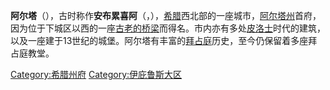 {{城市|
城市名称=阿尔塔|
外文名称={{lang|el|Άρτα}}|
代表图像=Γεφύρι της Άρτας 1.jpg|
国家=希腊|
区=阿尔塔州|
南北=N|纬度=39|纬分=10|纬秒=|
东西=E|经度=20|经分=59|经秒=|
海拔=30|
面积=47.973|
官方语言=[[希腊语|希腊语]]|
人口=23,863|
人口密度=497|
统计时间=2001年|
市长={{lang|el|Χρήστος Τσιρογιάννης}}|
时区=[[欧洲东部时间|UTC+2]]<br />[[欧洲东部夏令时间|UTC+3]]（夏令时）|
郵政編碼=471 00|
電話編碼=26810|
地图档名=Arta map.png|
大小=200px|
网址=www.arta.gr|
}}
'''阿尔塔'''（{{lang-el|Άρτα}}），古时称作'''安布累喜阿'''（{{lang-grc|Αμβρακία}}，{{lang-en|Ambracia}}），[[希腊|希腊]]西北部的一座城市，[[阿爾塔州_(希臘)|阿尔塔州]]首府，因为位于下城区以西的一座[[阿尔塔桥|古老的桥梁]]而得名。市内亦有多处[[皮洛士|皮洛士]]时代的建筑，以及一座建于13世纪的城堡。阿尔塔有丰富的[[拜占庭帝国|拜占庭]]历史，至今仍保留着多座拜占庭教堂。

{{希腊各州首府}}
{{Greece-geo-stub}}
{{DEFAULTSORT:A尔塔}}
[[Category:希腊州府|Category:希腊州府]]
[[Category:伊庇鲁斯大区|Category:伊庇鲁斯大区]]
